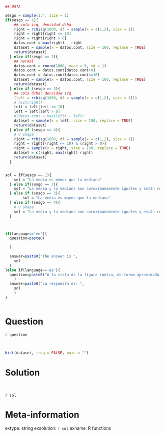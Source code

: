 ```r
## DATA

sesgo = sample(1:4, size = 1)
if(sesgo == 1){
    ## cola izq, densidad dcha
    right = rchisq(1000, df = sample(x = c(1,2), size = 1))
    right = right[right <= 10]
    right = right[right > 0]
    datos.cont = max(right) - right
    dataset = sample(x = datos.cont, size = 100, replace = TRUE)
    return(dataset)
  } else if(sesgo == 2){
    ## normal
    datos.cont = rnorm(1000, mean = 5, sd = 1)
    datos.cont = datos.cont[datos.cont>0]
    datos.cont = datos.cont[datos.cont<=10]
    dataset = sample(x = datos.cont, size = 100, replace = TRUE)
    return(dataset)
  } else if (sesgo == 3){
    ## cola dcha: densidad izq
    (left = rchisq(1000, df = sample(x = c(1,2), size = 1)))
    # hist(right)
    left = left[left <= 10]
    left = left[left > 0]
    #(datos.cont = max(left) - left)
    dataset = sample(x = left, size = 100, replace = TRUE)
    return(dataset)
  } else if (sesgo == 4){
    # U shape
    right = rchisq(1000, df = sample(x = c(1,2), size = 1))
    right = right[(right <= 10) & (right > 0)]
    right = sample(x = right, size = 100, replace = TRUE)
    dataset = c(right, max(right)-right)
    return(dataset)
  }


sol = if(sesgo == 1){
    sol = "La media es menor que la mediana"
  } else if(sesgo == 2){
    sol = "La media y la mediana son aproximadamente iguales y están relativamente centradas"
  } else if (sesgo == 3){
        sol = "La media es mayor que la mediana"
  } else if (sesgo == 4){
    # U shape
    sol = "La media y la mediana son aproximadamente iguales y están relativamente centradas"
  }



if(language=='en'){
  question=paste0(

  )  
  
  answer=paste0("The answer is ",
    sol
  )  
}else if(language=='es'){
  question=paste0("A la vista de la figura indica, de forma aproximada, la posición relativa de media y mediana"
    )
  answer=paste0("La respuesta es: ",
    sol
    )
}



```

Question
========
`r question`

\
```r
hist(dataset, freq = FALSE, main = "")
```

Solution
========


\

`r sol`


Meta-information
================
extype: string
exsolution: `r sol`
exname: R functions
